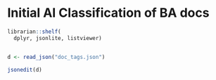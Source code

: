 # Initial AI Classification of BA docs

```r
librarian::shelf(
  dplyr, jsonlite, listviewer)


d <- read_json("doc_tags.json")

jsonedit(d)
```
